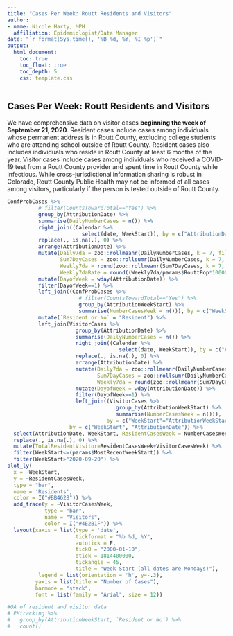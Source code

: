 ```yaml
---
title: "Cases Per Week: Routt Residents and Visitors"
author:
- name: Nicole Harty, MPH
  affiliation: Epidemiologist/Data Manager
date: "`r format(Sys.time(), '%B %d, %Y, %I %p')`"
output: 
  html_document:
    toc: true
    toc_float: true
    toc_depth: 5
    css: template.css
---
```


## Cases Per Week: Routt Residents and Visitors  
We have comprehensive data on visitor cases **beginning the week of September 21, 2020**. Resident cases include cases among individuals whose permanent address is in Routt County, excluding college students who are attending school outside of Routt County. Resident cases also includes individuals who reside in Routt County at least 6 months of the year. Visitor cases include cases among individuals who received a COVID-19 test from a Routt County provider and spent time in Routt County while infectious. While cross-jurisdictional information sharing is robust in Colorado, Routt County Public Health may not be informed of all cases among visitors, particularly if the person is tested outside of Routt County.  

```r
ConfProbCases %>%
          # filter(CountsTowardTotal=="Yes") %>%
          group_by(AttributionDate) %>%
          summarise(DailyNumberCases = n()) %>%
          right_join((Calendar %>%
                        select(date, WeekStart)), by = c("AttributionDate" = "date")) %>%
          replace(., is.na(.), 0) %>%
          arrange(AttributionDate) %>%
          mutate(Daily7da = zoo::rollmeanr(DailyNumberCases, k = 7, fill = NA),
                 Sum7DayCases = zoo::rollsumr(DailyNumberCases, k = 7, fill = NA),
                 Weekly7da = round(zoo::rollmeanr(Sum7DayCases, k = 7, fill = NA),2),
                 Weekly7daRate = round((Weekly7da/params$RouttPop*100000),2)) %>%
          mutate(DayofWeek = wday(AttributionDate)) %>%
          filter(DayofWeek==1) %>%
          left_join((ConfProbCases %>%
                       # filter(CountsTowardTotal=="Yes") %>%
                       group_by(AttributionWeekStart) %>%
                       summarise(NumberCasesWeek = n())), by = c("WeekStart"="AttributionWeekStart")) %>%
          mutate(`Resident or No` = "Resident") %>%
          left_join(VisitorCases %>%
                      group_by(AttributionDate) %>%
                      summarise(DailyNumberCases = n()) %>%
                      right_join((Calendar %>%
                                    select(date, WeekStart)), by = c("AttributionDate" = "date")) %>%
                      replace(., is.na(.), 0) %>%
                      arrange(AttributionDate) %>%
                      mutate(Daily7da = zoo::rollmeanr(DailyNumberCases, k = 7, fill = NA),
                             Sum7DayCases = zoo::rollsumr(DailyNumberCases, k = 7, fill = NA),
                             Weekly7da = round(zoo::rollmeanr(Sum7DayCases, k = 7, fill = NA),2)) %>%
                      mutate(DayofWeek = wday(AttributionDate)) %>%
                      filter(DayofWeek==1) %>%
                      left_join((VisitorCases %>%
                                   group_by(AttributionWeekStart) %>%
                                   summarise(NumberCasesWeek = n())), 
                                by = c("WeekStart"="AttributionWeekStart")), 
                    by = c("WeekStart", "AttributionDate")) %>%
  select(AttributionDate, WeekStart, ResidentCasesWeek = NumberCasesWeek.x, VisitorCasesWeek = NumberCasesWeek.y) %>%
  replace(., is.na(.), 0) %>%
  mutate(TotalResidentVisitor=ResidentCasesWeek+VisitorCasesWeek) %>%
  filter(WeekStart<=(params$MostRecentWeekStart)) %>%
  filter(WeekStart>"2020-09-20") %>%
plot_ly(
  x = ~WeekStart,
  y = ~ResidentCasesWeek,
  type = "bar",
  name = 'Residents',
  color = I("#BB4628")) %>%
  add_trace(y = ~VisitorCasesWeek,
            type = "bar",
            name = "Visitors",
            color = I("#4E2B1F")) %>%
  layout(xaxis = list(type = 'date',
                      tickformat = "%b %d, %Y",
                      autotick = F, 
                      tick0 = "2000-01-10",
                      dtick = 1814400000,
                      tickangle = 45,
                      title = "Week Start (all dates are Mondays)"),
          legend = list(orientation = 'h', y=-.3),
         yaxis = list(title = "Number of Cases"),
         barmode = "stack",
         font = list(family = "Arial", size = 12)) 

#QA of resident and visitor data
# PHtracking %>%
#   group_by(AttributionWeekStart, `Resident or No`) %>%
#   count()

```
  
